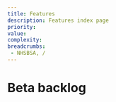 ```yaml
---
title: Features
description: Features index page
priority:
value:
complexity:
breadcrumbs:
 - NHSBSA, /
---
```

# Beta backlog

<ReadData>
    <SortableLists dataFilter={"slug:features"} sortBy={{
        'priority': ['now', 'next', 'later'], 'value': ['high value', 'low value'], 'complexity': ['High complexity',
            'medium ' +
            'complexity', 'low complexity'], 'product': []
    }}/>
</ReadData>